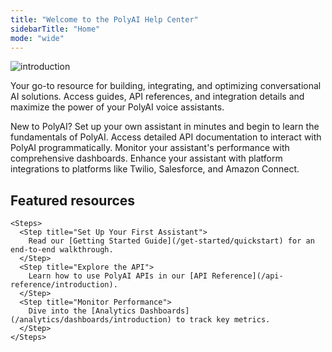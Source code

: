 ```yaml
---
title: "Welcome to the PolyAI Help Center"
sidebarTitle: "Home"
mode: "wide"
---
```


![introduction](/images/front-page-graphic.png)

Your go-to resource for building, integrating, and optimizing conversational AI solutions. Access guides, API references,
and integration details and maximize the power of your PolyAI voice assistants.

<CardGroup cols={2}>
  <Card title="Get Started" href="/get-started/quickstart">
    New to PolyAI? Set up your own assistant in minutes and begin to learn the fundamentals of PolyAI.
  </Card>
  <Card title="API Reference" href="/api-reference/introduction">
    Access detailed API documentation to interact with PolyAI programmatically.
  </Card>
  <Card title="Analytics" href="/analytics/dashboards/introduction">
    Monitor your assistant's performance with comprehensive dashboards.
  </Card>
  <Card title="Integrations" href="/integrations/introduction">
    Enhance your assistant with platform integrations to platforms like Twilio, Salesforce, and Amazon Connect.
  </Card>
</CardGroup>

## Featured resources

    <Steps>
      <Step title="Set Up Your First Assistant">
        Read our [Getting Started Guide](/get-started/quickstart) for an end-to-end walkthrough.
      </Step>
      <Step title="Explore the API">
        Learn how to use PolyAI APIs in our [API Reference](/api-reference/introduction).
      </Step>
      <Step title="Monitor Performance">
        Dive into the [Analytics Dashboards](/analytics/dashboards/introduction) to track key metrics.
      </Step>
    </Steps>